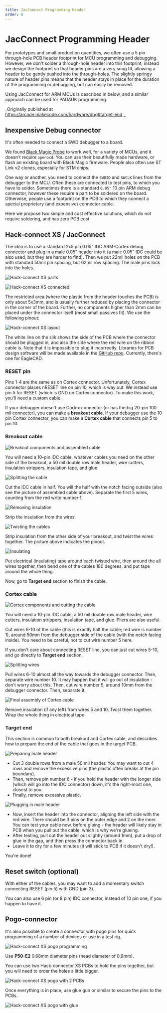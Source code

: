 ```yaml
---
title: JacConnect Programming Header
order: 6
---
```


# JacConnect Programming Header

For prototypes and small production quantities, we often use a 5 pin through-hole PCB header footprint for MCU programming and debugging. However, we don't solder a through-hole header into this footprint; instead we design the footprint so that header pins are a very snug fit, allowing a header to be gently pushed into the through-holes. The slightly springy nature of header pins means that the header stays in place for the duration of the programming or debugging, but can easily be removed.

Using JacConnect for ARM MCUs is described in below, and a similar approach can be used for PADAUK programming.

_Originally published at https://arcade.makecode.com/hardware/dbg#target-end _

## Inexpensive Debug connector

It's often needed to connect a SWD debugger to a board.

We found [Black Magic Probe](https://github.com/blacksphere/blackmagic/wiki) to work well,
for a variety of MCUs, and it doesn't require `openocd`.
You can use their beautifully made hardware, or flash an existing
board with Black Magic firmware.
People also often use ST Link v2 clones, especially for STM chips.

One way or another, you need to connect the `SWDIO` and `SWCLK` lines from the
debugger to the MCU.
Often these are connected to test pins, to which you have to solder.
Sometimes there is a standard `0.05"` 10 pin ARM debug connector,
however these require a part to be soldered on the board.
Otherwise, people use a footprint on the PCB to which they connect a
special proprietary (and expensive) connector cable.

Here we propose two simple and cost effective solutions, which do not require soldering,
and has zero PCB cost.

## Hack-connect XS / JacConnect

The idea is to use a standard 2x5 pin 0.05" IDC ARM-Cortex debug connector
and plug in a male 0.05" header into it (a male 0.05" IDC could be also used,
but they are harder to find).
Then we put 22mil holes on the PCB with standard 50mil pin spacing, but 62mil row spacing.
The male pins lock into the holes.

![Hack-connect XS parts](./jac-connect/xs-parts.jpg)

![Hack-connect XS connected](./jac-connect/xs-connected.jpg)

The restricted area (where the plastic from the header touches the PCB) is only about 5x3mm,
and is usually further reduced by placing the connector in the corner of the board.
Further, no components higher than 2mm can be placed under the connector itself
(most small passives fit).
We use the following pinout:

![Hack-connect XS layout](./jac-connect/xs-layout.png)

The white line on the silk shows the side of the PCB where the connector should be plugged in,
and also the side where the red wire on the ribbon cable is.
Note that it is impossible to plug it incorrectly.
Libraries for PCB design software will be made available
in the [GitHub repo](https://github.com/microsoft/pxt-arcade/tree/master/docs/hardware/dbg).
Currently, there's one for EagleCAD.

### RESET pin

Pins 1-4 are the same as on Cortex connector.
Unfortunately, Cortex connector places nRESET line on pin 10, which is way out.
We instead use pin 5 for RESET (which is GND on Cortex connector).
To make this work, you'll need a custom cable.

If your debugger doesn't use Cortex connector (or has the big 20-pin 100 mil connector),
you can make a **breakout cable**.
If your debugger use the 10 pin Cortex connector, you can make a **Cortex cable** that connects
pin 5 to pin 10.

### Breakout cable

![Breakout components and assembled cable](./jac-connect/breakout-init.jpg)

You will need a 10-pin IDC cable, whatever cables you need on the other side of the breakout,
a 50 mil double row male header, wire cutters, insulation strippers, insulation tape,
and glue.

![Splitting the cable](./jac-connect/breakout-0.jpg)

Cut the IDC cable in half.
You will the half with the notch facing outside (also see the picture of assembled cable above).
Separate the first 5 wires, counting from the red write number 1.

![Removing insulation](./jac-connect/breakout-1.jpg)

Strip the insulation from the wires.

![Twisting the cables](./jac-connect/breakout-2.jpg)

Strip insulation from the other side of your breakout, and twist the wires together.
The picture above indicates the pinout.

![Insulating](./jac-connect/breakout-3.jpg)

Put electrical (insulating) tape around each twisted wire,
then around the all wires together,
then bend one of the cables 180 degrees, and put tape around the whole thing.

Now, go to **Target end** section to finish the cable.

### Cortex cable

![Cortex components and cutting the cable](./jac-connect/cortex-0.jpg)

You will need a 10-pin IDC cable,
a 50 mil double row male header, wire cutters, insulation strippers, insulation tape,
and glue. Pliers are also useful.

Cut wires 6-10 of the cable (this is exactly half the cable; red wire is number 1),
around 50mm from the debugger side of the cable
(with the notch facing inside).
You need to be careful, not to cut wire number 5 here.

If you don't care about connecting RESET line, you can just cut wires 5-10,
and go directly to **Target end** section.

![Splitting wires](./jac-connect/cortex-1.jpg)

Pull wires 6-10 almost all the way towards the debugger connector.
Then, separate wire number 10.
It may happen that it will go out of insulation - don't worry about this.
Then, cut wire number 5, around 10mm from the debugger connector.
Then, separate it.

![Final assembly of Cortex cable](./jac-connect/cortex-2.jpg)

Remove insulation (if any left) from wires 5 and 10.
Twist them together.
Wrap the whole thing in electrical tape.

### Target end

This section is common to both breakout and Cortex cable,
and describes how to prepare the end of the cable that goes in the target PCB.

![Preparing male header](./jac-connect/pins-0.jpg)

-   Cut 3 double rows from a male 50 mil header.
    You may want to cut 4 rows and remove the excessive pins
    (the plastic often breaks at the pin boundary).
-   Then, remove pin number 6 - if you hold the header with the longer side
    (which will go into the IDC connector) down, it's the right-most one, closest to you.
-   Finally, remove excessive plastic.

![Plugging in male header](./jac-connect/pins-1.jpg)

-   Now, insert the header into the connector, aligning the left side with the red wire.
    There should be 3 pins on the outer edge and 2 on the inner.
    You can test your cable now, before gluing - the header will likely stay in
    PCB when you pull out the cable, which is why we're glueing.
-   After testing, pull out the header out slightly (around 1mm),
    put a drop of glue in the gap,
    and then press the connector back in.
-   Leave it to dry for a few minutes (it will stick to PCB if it doesn't dry!).

You're done!

## Reset switch (optional)

With either of the cables, you may want to add a momentary switch
connecting RESET (pin 5) with GND (pin 3).

You can also use 6 pin (or 8 pin) IDC connector, instead of 10 pin one,
if you happen to have it.

## Pogo-connector

It's also possible to create a connector with pogo pins for quick programming of a number of devices
or use in a test rig.

![Hack-connect XS pogo programming](./jac-connect/xs-pogo-prog.jpg)

Use **P50-E2** 0.68mm diameter pins (head diameter of 0.9mm).

You can use two Hack-connector XS PCBs to hold the pins together,
but you will need to order the holes a little bigger.

![Hack-connect XS pogo with 2 PCBs](./jac-connect/xs-pogo-pcb.jpg)

Once everything is in place, use glue gun or similar to secure the pins to the PCBs.

![Hack-connect XS pogo with glue](./jac-connect/xs-pogo-glue.jpg)
